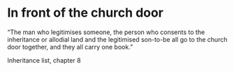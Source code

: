 # In front of the church door

“The man who legitimises someone, the person who consents to the inheritance or allodial land and the legitimised son-to-be all go to the church door together, and they all carry one book.”

Inheritance list, chapter 8